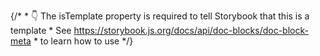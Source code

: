 
{/*
	* 👇 The isTemplate property is required to tell Storybook that this is a template
	* See https://storybook.js.org/docs/api/doc-blocks/doc-block-meta
	* to learn how to use
*/}

<Meta isTemplate />

<Title />


A comprehensive search interface component that provides a search input with support for search history, suggestions, and real-time results. This component is designed to be embedded within dialogs, modals, or any other container.

## Features

- **Real-time search**: Debounced search with configurable delay
- **Search history**: Automatic history tracking and display
- **Search suggestions**: Intelligent suggestions based on input
- **Loading states**: Visual feedback during search operations
- **Error handling**: Graceful error display with retry functionality
- **Keyboard navigation**: Full keyboard accessibility
- **Responsive design**: Mobile-first responsive layout
- **Embeddable**: Can be used within any container (dialogs, modals, etc.)

## Usage

The SearchInterface component is designed to be embedded within other components like dialogs or modals. It consists of multiple sub-components that can be composed together:

```tsx
import {
  SearchInterfaceRoot,
  SearchInterfaceInput,
  SearchInterfaceLoading,
  SearchInterfaceError,
  SearchInterfaceEmpty,
  SearchInterfaceGroup,
  SearchInterfaceResultItem,
  SearchInterfaceHistoryItem,
  SearchInterfaceSuggestionItem,
  SearchInterfaceViewAll,
  SearchInterfacePrompt,
} from '@repo/ui/components/SearchCommand';

// Basic usage within a dialog
<Dialog>
  <DialogContent>
    <SearchInterfaceRoot onQueryChange={(query, debouncedQuery) => {
      // Handle search query changes
    }}>
      <SearchInterfaceInput
        value={query}
        onChange={setQuery}
        placeholder="Search..."
      />
      <SearchInterfacePrompt />
    </SearchInterfaceRoot>
  </DialogContent>
</Dialog>
```

## Component Structure

### SearchInterfaceRoot
The main container component that manages query state and debouncing. Provides context for child components.

### SearchInterfaceInput
The search input field with built-in styling and accessibility features.

### SearchInterfaceLoading
Displays a loading spinner with text while search is in progress.

### SearchInterfaceError
Shows error messages with optional retry functionality.

### SearchInterfaceEmpty
Displays when no search results are found.

### SearchInterfaceGroup
Groups related search results with a heading.

### SearchInterfaceResultItem
Individual search result item with title and description.

### SearchInterfaceHistoryItem
Displays search history items.

### SearchInterfaceSuggestionItem
Shows search suggestions.

### SearchInterfaceViewAll
Button to view all search results when there are more than shown.

### SearchInterfacePrompt
Initial prompt when no search has been performed.

## Examples

<Primary />

## Inputs

The component accepts the following inputs (props):

<Controls />

---

## Additional variations

Listed below are additional variations of the component.

<Stories />